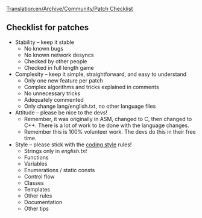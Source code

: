 [[Translation:en/Archive/Community/Patch Checklist]]
{{en/Development/Navigation}}
{{en/Outdated|Please see [https://github.com/OpenTTD/OpenTTD/blob/master/CONTRIBUTING.md Contributing to OpenTTD on GitHub] for guidelines.}}


== Checklist for patches ==

*Stability – keep it stable
**No known bugs
**No known network desyncs
**Checked by other people
**Checked in full length game
*Complexity – keep it simple, straightforward, and easy to understand
**Only one new feature per patch
**Complex algorithms and tricks explained in comments
**No unnecessary tricks
**Adequately commented
**Only change lang/english.txt, no other language files
*Attitude – please be nice to the devs!
**Remember, it was originally in ASM, changed to C, then changed to C++. There is a lot of work to be done with the language changes.
**Remember this is 100% volunteer work. The devs do this in their free time.
*Style – please stick with the [[en/Development/Coding style|coding style]] rules!
**Strings only in ''english.txt''
**Functions
**Variables
**Enumerations / static consts
**Control flow
**Classes
**Templates
**Other rules
**Documentation
**Other tips

